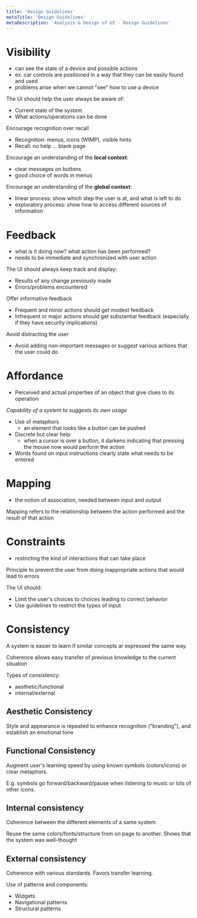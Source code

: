 ```yaml
---
title: 'Design Guidelines'
metaTitle: 'Design Guidelines'
metaDescription: 'Analysis & Design of UI - Design Guidelines'
---
```


# Visibility

- can see the state of a device and possible actions
- ex. car controls are positioned in a way that they can be easily found and used
- problems arise when we cannot "see" how to use a device

The UI should help the user always be aware of:
- Current state of the system
- What actions/operations can be done

Encourage recognition over recall
- Recognition: menus, icons (WIMP), visible hints
- Recall: no help ... blank page 

Encourage an understanding of the **local context**:
- clear messages on buttons
- good choice of words in menus

Encourage an understanding of the **global context**:
- linear process: show which step the user is at, and what is left to do
- exploratory process: show how to access different sources of information

# Feedback

- what is it doing now? what action has been performed?
- needs to be immediate and synchronized with user action

The UI should always keep track and display:
- Results of any change previously made
- Errors/problems encountered

Offer informative feedback
- Frequent and minor actions should get modest feedback
- Infrequent or major actions should get substantial feedback (especially if they have security implications)

Avoid distracting the user
- Avoid adding non-important messages or suggest various actions that the user could do

# Affordance

- Perceived and actual properties of an object that give clues to its operation

*Capability of a system to suggests its own usage*

- Use of metaphors
    - an element that looks like a button can be pushed
- Discrete but clear help
    - when a cursor is over a button, it darkens indicating that pressing the mouse now would perform the action
- Words found on input instructions clearly state what needs to be entered

# Mapping

- the notion of association, needed between input and output

Mapping refers to the relationship between the action performed and the result of that action

# Constraints

- restricting the kind of interactions that can take place

Principle to prevent the user from doing inappropriate actions that would lead to errors

The UI should:
- Limit the user's choices to choices leading to correct behavior
- Use guidelines to restrict the types of input

# Consistency

A system is easier to learn if similar concepts ar expressed the same way.

Coherence allows easy transfer of previous knowledge to the current situation

Types of consistency:
- aesthetic/functional
- internal/external

## Aesthetic Consistency

Style and appearance is repeated to enhance recognition ("branding"), and establish an emotional tone

## Functional Consistency

Augment user's learning speed by using known symbols (colors/icons) or clear metaphors.

E.g. symbols go forward/backward/pause when listening to music or lots of other icons.

## Internal consistency

Coherence between the different elements of a same system

Reuse the same colors/fonts/structure from on page to another.
Shows that the system was well-thought

## External consistency

Coherence with various standards. Favors transfer learning.

Use of patterns and components:
- Widgets
- Navigational patterns
- Structural patterns
